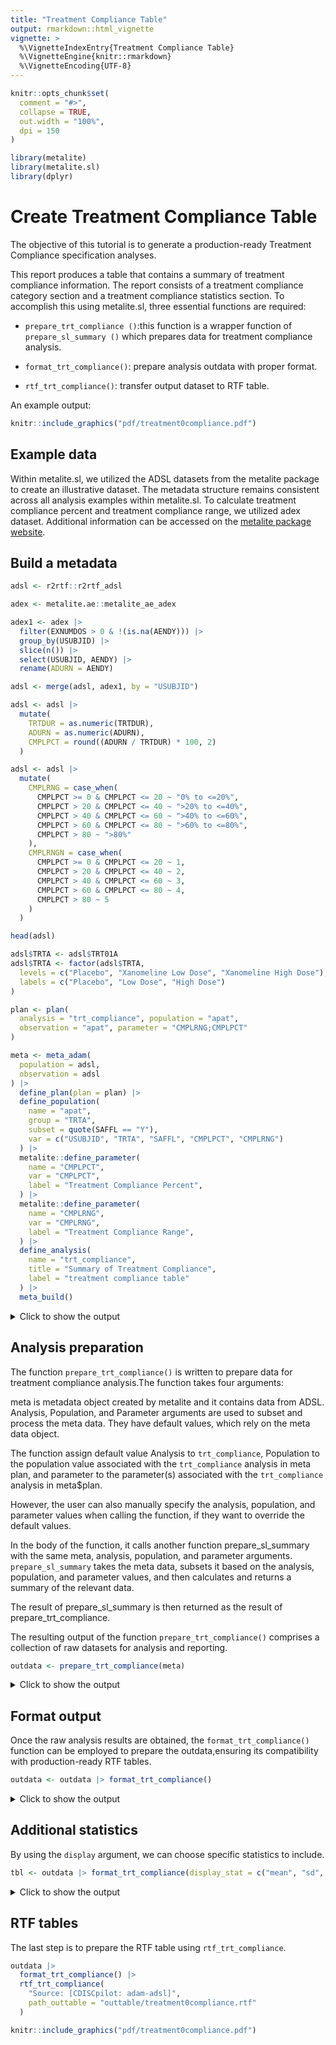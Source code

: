 ```yaml
---
title: "Treatment Compliance Table"
output: rmarkdown::html_vignette
vignette: >
  %\VignetteIndexEntry{Treatment Compliance Table}
  %\VignetteEngine{knitr::rmarkdown}
  %\VignetteEncoding{UTF-8}
---
```


```r
knitr::opts_chunk$set(
  comment = "#>",
  collapse = TRUE,
  out.width = "100%",
  dpi = 150
)
```

```r
library(metalite)
library(metalite.sl)
library(dplyr)
```



# Create Treatment Compliance Table

The objective of this tutorial is to generate a production-ready Treatment Compliance specification analyses.

This report produces a table that contains a summary of treatment compliance information. The report consists of a treatment compliance category section and a treatment compliance statistics section. 
To accomplish this using metalite.sl, three essential functions are required:

- `prepare_trt_compliance ()`:this function is a wrapper function of `prepare_sl_summary ()` which prepares data for treatment compliance analysis.

- `format_trt_compliance()`: prepare analysis outdata with proper format.

- `rtf_trt_compliance()`: transfer output dataset to RTF table.

An example output:

```r
knitr::include_graphics("pdf/treatment0compliance.pdf")
```

## Example data

Within metalite.sl, we utilized the ADSL datasets from the metalite
package to create an illustrative dataset.
The metadata structure remains consistent across all analysis examples
within metalite.sl.
To calculate treatment compliance percent and treatment compliance range, we utilized adex dataset.
Additional information can be accessed on the
[metalite package website](https://merck.github.io/metalite/articles/metalite.html).

## Build a metadata

```r
adsl <- r2rtf::r2rtf_adsl

adex <- metalite.ae::metalite_ae_adex

adex1 <- adex |>
  filter(EXNUMDOS > 0 & !(is.na(AENDY))) |>
  group_by(USUBJID) |>
  slice(n()) |>
  select(USUBJID, AENDY) |>
  rename(ADURN = AENDY)

adsl <- merge(adsl, adex1, by = "USUBJID")

adsl <- adsl |>
  mutate(
    TRTDUR = as.numeric(TRTDUR),
    ADURN = as.numeric(ADURN),
    CMPLPCT = round((ADURN / TRTDUR) * 100, 2)
  )

adsl <- adsl |>
  mutate(
    CMPLRNG = case_when(
      CMPLPCT >= 0 & CMPLPCT <= 20 ~ "0% to <=20%",
      CMPLPCT > 20 & CMPLPCT <= 40 ~ ">20% to <=40%",
      CMPLPCT > 40 & CMPLPCT <= 60 ~ ">40% to <=60%",
      CMPLPCT > 60 & CMPLPCT <= 80 ~ ">60% to <=80%",
      CMPLPCT > 80 ~ ">80%"
    ),
    CMPLRNGN = case_when(
      CMPLPCT >= 0 & CMPLPCT <= 20 ~ 1,
      CMPLPCT > 20 & CMPLPCT <= 40 ~ 2,
      CMPLPCT > 40 & CMPLPCT <= 60 ~ 3,
      CMPLPCT > 60 & CMPLPCT <= 80 ~ 4,
      CMPLPCT > 80 ~ 5
    )
  )

head(adsl)
```

```r
adsl$TRTA <- adsl$TRT01A
adsl$TRTA <- factor(adsl$TRTA,
  levels = c("Placebo", "Xanomeline Low Dose", "Xanomeline High Dose"),
  labels = c("Placebo", "Low Dose", "High Dose")
)
```

```r
plan <- plan(
  analysis = "trt_compliance", population = "apat",
  observation = "apat", parameter = "CMPLRNG;CMPLPCT"
)
```

```r
meta <- meta_adam(
  population = adsl,
  observation = adsl
) |>
  define_plan(plan = plan) |>
  define_population(
    name = "apat",
    group = "TRTA",
    subset = quote(SAFFL == "Y"),
    var = c("USUBJID", "TRTA", "SAFFL", "CMPLPCT", "CMPLRNG")
  ) |>
  metalite::define_parameter(
    name = "CMPLPCT",
    var = "CMPLPCT",
    label = "Treatment Compliance Percent",
  ) |>
  metalite::define_parameter(
    name = "CMPLRNG",
    var = "CMPLRNG",
    label = "Treatment Compliance Range",
  ) |>
  define_analysis(
    name = "trt_compliance",
    title = "Summary of Treatment Compliance",
    label = "treatment compliance table"
  ) |>
  meta_build()
```

<details>
<summary>Click to show the output</summary>
```r
meta
```
</details>

## Analysis preparation

The function `prepare_trt_compliance()` is written to prepare data for treatment compliance analysis.The function takes four arguments:

meta is metadata object created by metalite and it contains data from ADSL.
Analysis, Population, and Parameter arguments are used to subset and process the meta data. They have default values, which rely on the meta data object.

The function assign default value Analysis to `trt_compliance`, Population to the population value associated with the `trt_compliance` analysis in meta plan, and parameter to the parameter(s) associated with the `trt_compliance` analysis in meta$plan.

However, the user can also manually specify the analysis, population, and parameter values when calling the function, if they want to override the default values.

In the body of the function, it calls another function prepare_sl_summary with the same meta, analysis, population, and parameter arguments.
`prepare_sl_summary` takes the meta data, subsets it based on the analysis, population, and parameter values, and then calculates and returns a summary of the relevant data.

The result of prepare_sl_summary is then returned as the result of prepare_trt_compliance.

The resulting output of the function `prepare_trt_compliance()` comprises
a collection of raw datasets for analysis and reporting.

```r
outdata <- prepare_trt_compliance(meta)
```

<details>
<summary>Click to show the output</summary>
```r
outdata
```
- `parameter`: parameter name
```r
outdata$parameter
```
- `n`: number of participants in population
```r
outdata$n
```

The resulting dataset contains frequently used statistics,
with variables indexed according to the order specified in `outdata$group`.

```r
outdata$group
```
- `char_n`: number of participants completed vs not completed in each parameter
```r
outdata$char_n
```
- `char_var` : name of parameter

```r
outdata$char_var
```
- `char_prop` : proportion of subject with treatment compliance


```r
outdata$char_prop
```
</details>

## Format output

Once the raw analysis results are obtained,
the `format_trt_compliance()` function can be employed to prepare the outdata,ensuring its compatibility with production-ready RTF tables.

```r
outdata <- outdata |> format_trt_compliance()
```

<details>
<summary>Click to show the output</summary>
```r
outdata$tbl
```
</details>

## Additional statistics

By using the `display` argument,
we can choose specific statistics to include.

```r
tbl <- outdata |> format_trt_compliance(display_stat = c("mean", "sd", "median", "range"), display_col = c("n", "prop", "total"))
```

<details>
<summary>Click to show the output</summary>
```r
tbl$tbl
```
</details>

## RTF tables

The last step is to prepare the RTF table using `rtf_trt_compliance`.

```r
outdata |>
  format_trt_compliance() |>
  rtf_trt_compliance(
    "Source: [CDISCpilot: adam-adsl]",
    path_outtable = "outtable/treatment0compliance.rtf"
  )
```

```r
knitr::include_graphics("pdf/treatment0compliance.pdf")
```
